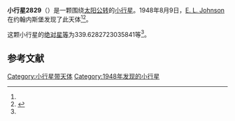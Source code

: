 {{Infobox planet
| bgcolour = #FFFFC0
| name = 2829 Bobhope
| symbol = 
| image = 
| caption = 
| discovery = yes
| discovery_ref = 
| discoverer = [[E._L._Johnson|E. L. Johnson]]
| discovery_site = [[约翰内斯堡|约翰内斯堡]] 
| discovered = 1948年8月9日
| designations = yes
| mp_name = 
| named_after = 
| alt_names = 1948 PK/ 1942 JH / 1952 DU2 / 1952 HR / 1959 RV / 1972 YZ
| mp_category = [[主带小行星|主带小行星]]
| orbit_ref = <ref name="a">[http://ssd.jpl.nasa.gov/sbdb.cgi?sstr=2829 2829 Bobhope] {{Wayback|url=http://ssd.jpl.nasa.gov/sbdb.cgi?sstr=2829 |date=20210717073302 }}，小行星數據庫瀏覽器（JPL Small-Body Database Browser）－[[美国国家航空航天局|美国国家航空航天局]]喷气推进实验室</ref>
| epoch = 2456400.5 (2013年4月18日更新)
| aphelion = {{convert|3.676869776413056|AU|km|3|abbr=on|lk=out}}
| perihelion = {{convert|2.497095315007333|AU|km|3|abbr=on}}
| semimajor = {{convert|3.086982545710194|AU|km|3|abbr=on}}
| eccentricity = 0.191088619
| period = 1981.069391 [[日|日]]<br />5.42[[儒略年|儒略年]]
| avg_speed = 
| inclination = 14.3234627501757
| asc_node = 324.0969257836774
| mean_anomaly = 
| arg_peri = 339.6282723035841
| satellites = 
| physical_characteristics = yes
| dimensions = 
| mass = 
| density = 
| surface_grav = 
| escape_velocity = 
| sidereal_day = 
| axial_tilt = 
| pole_ecliptic_lat = 
| pole_ecliptic_lon = 
| albedo = 
| temperatures= 
| temp_name1 = 
| mean_temp_1 = 
| max_temp_1 = 
| temp_name2 = 
| max_temp_2 = 
| spectral_type = 
| abs_magnitude = 339.6282723035841
}}

'''小行星2829'''（{{lang-en|2829 Bobhope}}）是一颗围绕[[太阳|太阳]][[公转|公转]]的[[小行星|小行星]]。1948年8月9日，[[E._L._Johnson|E. L. Johnson]]在约翰内斯堡发现了此天体<ref name="a" /><ref>{{cite news|title=小行星列表|url=http://cfa-www.harvard.edu/iau/lists/NumberedMPs.txt|accessdate=2013-07-08|newspaper=哈佛大学|archive-date=2008-05-17|archive-url=https://web.archive.org/web/20080517010638/http://cfa-www.harvard.edu/iau/lists/NumberedMPs.txt|dead-url=no}}</ref>。

这颗小行星的[[绝对星等|绝对星等]]为339.6282723035841等<ref name="a" />。

==参考文献==
{{reflist}}
{{Minor Planet Number|[[小行星2828|小行星2828]]|[[小行星2830|小行星2830]]}}

{{小天体}}

[[Category:小行星带天体|Category:小行星带天体]]
[[Category:1948年发现的小行星|Category:1948年发现的小行星]]

{{asteroid-stub}}
